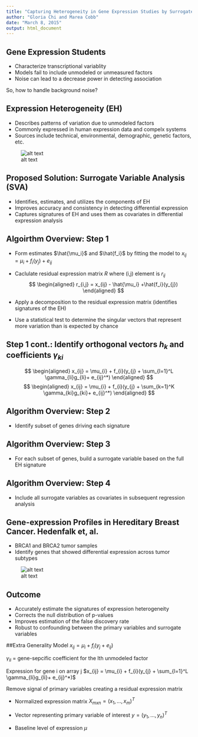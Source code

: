 ```yaml
---
title: "Capturing Heterogeneity in Gene Expression Studies by Surrogate Variable Analysis"
author: "Gloria Chi and Marea Cobb"
date: "March 8, 2015"
output: html_document
---
```


## Gene Expression Students

- Characterize transcriptional variablity
- Models fail to include unmodeled or unmeasured factors
- Noise can lead to a decrease power in detecting association

So, how to handle background noise?


## Expression Heterogeneity (EH)

- Describes patterns of variation due to unmodeled factors
- Commonly expressed in human expression data and compelx systems
- Sources include technical, environmental, demographic, genetic factors, etc.

![alt text](Images\HeterogeneityExample.jpg)

## Proposed Solution: Surrogate Variable Analysis (SVA)

- Identifies, estimates, and utilizes the components of EH
- Improves accuracy and consistency in detecting differential expression
- Captures signatures of EH and uses them as covariates in differential expression analysis

## Algoirthm Overview: Step 1
- Form estimates $\hat{\mu_i}$ and $\hat{f_i}$ by fitting the model to $x_{ij} = \mu_i + f_i(y_j) + e_{ij}$

- Caclulate residual expression matrix $R$ where (i,j) element is $r_{ij}$
$$
\begin{aligned}
r_{i,j} = x_{ij} - \hat{\mu_i} +\hat{f_i}(y_{j})
\end{aligned}
$$

- Apply a decomposition to the residual expression matrix
  (identifies signatures of the EH)
  
- Use a statistical test to determine the singular vectors that represent more variation than is expected by chance 




## Step 1 cont.: Identify orthogonal vectors $h_{k}$ and coefficients $\gamma_{ki}$
$$
\begin{aligned}
x_{ij} = \mu_{i} + f_{i}(y_{j} + \sum_{l=1}^L \gamma_{li}g_{li}+ e_{ij}^*)
\end{aligned}
$$
$$
\begin{aligned}
x_{ij} = \mu_{i} + f_{i}(y_{j} + \sum_{k=1}^K \gamma_{ki}g_{ki}+ e_{ij}^*)
\end{aligned}
$$


## Algorithm Overview: Step 2

- Identify subset of genes driving each signature


## Algorithm Overview: Step 3

- For each subset of genes, build a surrogate variable based on the full EH signature

## Algorithm Overview: Step 4

- Include all surrogate variables as covariates in subsequent regression analysis

## Gene-expression Profiles in Hereditary Breast Cancer. Hedenfalk et, al.

- BRCA1 and BRCA2 tumor samples
- Identify genes that showed differential expression across tumor subtypes

![alt text](Images\Tumor_Heterogeneity.png)


## Outcome

- Accurately estimate the signatures of expression heterogeneity
- Corrects the null distribution of p-values
- Improves estimation of the false discovery rate
- Robust to confounding between the primary variables and surrogate variables


##Extra
Generality Model $x_{ij} = \mu_{i} + f_{i}(y_{j} + e_{ij})$

$\gamma_{li}$ = gene-sepcific coefficient for the lth unmodeled factor

Expression for gene i on array j $x_{ij} = \mu_{i} + f_{i}(y_{j} + \sum_{l=1}^L \gamma_{li}g_{li}+ e_{ij}^*)$

 Remove signal of primary variables creating a residual expression matrix

- Normalized expression matrix $X_{mxn} = (x_{1},...,x_{m})^{T}$

- Vector representing primary variable of interest $y = (y_{1},...,y_{n})^{T}$

- Baseline level of expression $\mu$

